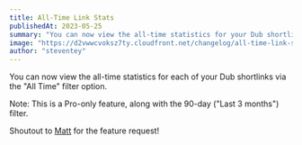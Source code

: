 ```yaml
---
title: All-Time Link Stats
publishedAt: 2023-05-25
summary: "You can now view the all-time statistics for your Dub shortlinks."
image: "https://d2vwwcvoksz7ty.cloudfront.net/changelog/all-time-link-stats.png"
author: "steventey"
---
```


You can now view the all-time statistics for each of your Dub shortlinks via the "All Time" filter option.

Note: This is a Pro-only feature, along with the 90-day ("Last 3 months") filter.

Shoutout to [Matt](https://twitter.com/mattrdec) for the feature request!
